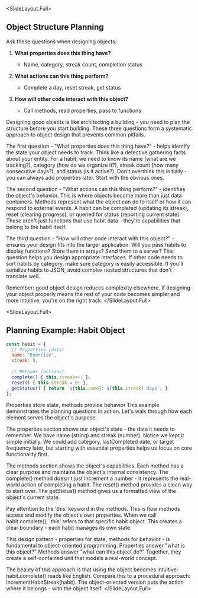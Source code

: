 
<SlideLayout.Full>
## Object Structure Planning

Ask these questions when designing objects:

1. **What properties does this thing have?**
   - Name, category, streak count, completion status

2. **What actions can this thing perform?**
   - Complete a day, reset streak, get status

3. **How will other code interact with this object?**
   - Call methods, read properties, pass to functions
<Notes>
Designing good objects is like architecting a building - you need to plan the structure before you start building. These three questions form a systematic approach to object design that prevents common pitfalls.

The first question - "What properties does this thing have?" - helps identify the state your object needs to track. Think like a detective gathering facts about your entity. For a habit, we need to know its name (what are we tracking?), category (how do we organize it?), streak count (how many consecutive days?), and status (is it active?). Don't overthink this initially - you can always add properties later. Start with the obvious ones.

The second question - "What actions can this thing perform?" - identifies the object's behavior. This is where objects become more than just data containers. Methods represent what the object can do to itself or how it can respond to external events. A habit can be completed (updating its streak), reset (clearing progress), or queried for status (reporting current state). These aren't just functions that use habit data - they're capabilities that belong to the habit itself.

The third question - "How will other code interact with this object?" - ensures your design fits into the larger application. Will you pass habits to display functions? Store them in arrays? Send them to a server? This question helps you design appropriate interfaces. If other code needs to sort habits by category, make sure category is easily accessible. If you'll serialize habits to JSON, avoid complex nested structures that don't translate well.

Remember: good object design reduces complexity elsewhere. If designing your object properly means the rest of your code becomes simpler and more intuitive, you're on the right track.
</Notes>
</SlideLayout.Full>

<SlideLayout.Full>
## Planning Example: Habit Object

```javascript
const habit = {
  // Properties (data)
  name: "Exercise",
  streak: 5,
  
  // Methods (actions)
  complete() { this.streak++; },
  reset() { this.streak = 0; },
  getStatus() { return `${this.name}: ${this.streak} days`; }
};
```

Properties store state, methods provide behavior
<Notes>
This example demonstrates the planning questions in action. Let's walk through how each element serves the object's purpose.

The properties section shows our object's state - the data it needs to remember. We have name (string) and streak (number). Notice we kept it simple initially. We could add category, lastCompleted date, or target frequency later, but starting with essential properties helps us focus on core functionality first.

The methods section shows the object's capabilities. Each method has a clear purpose and maintains the object's internal consistency. The complete() method doesn't just increment a number - it represents the real-world action of completing a habit. The reset() method provides a clean way to start over. The getStatus() method gives us a formatted view of the object's current state.

Pay attention to the 'this' keyword in the methods. This is how methods access and modify the object's own properties. When we call habit.complete(), 'this' refers to that specific habit object. This creates a clear boundary - each habit manages its own state.

This design pattern - properties for state, methods for behavior - is fundamental to object-oriented programming. Properties answer "what is this object?" Methods answer "what can this object do?" Together, they create a self-contained unit that models a real-world concept.

The beauty of this approach is that using the object becomes intuitive: habit.complete() reads like English. Compare this to a procedural approach: incrementHabitStreak(habit). The object-oriented version puts the action where it belongs - with the object itself.
</Notes>
</SlideLayout.Full>
